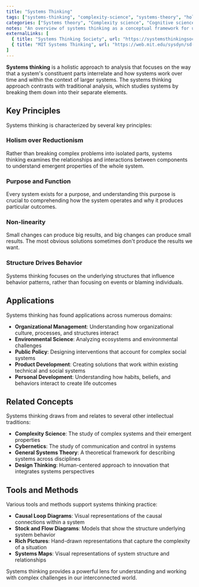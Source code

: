 ```yaml
---
title: "Systems Thinking"
tags: ["systems-thinking", "complexity-science", "systems-theory", "holistic-thinking"]
categories: ["Systems theory", "Complexity science", "Cognitive science", "Management theory"]
notes: "An overview of systems thinking as a conceptual framework for understanding complex interactions and relationships."
externalLinks: [
  { title: "Systems Thinking Society", url: "https://systemsthinkingsociety.org" },
  { title: "MIT Systems Thinking", url: "https://web.mit.edu/sysdyn/sd-intro/" }
]
---
```


**Systems thinking** is a holistic approach to analysis that focuses on the way that a system's constituent parts interrelate and how systems work over time and within the context of larger systems. The systems thinking approach contrasts with traditional analysis, which studies systems by breaking them down into their separate elements.

## Key Principles

Systems thinking is characterized by several key principles:

### Holism over Reductionism
Rather than breaking complex problems into isolated parts, systems thinking examines the relationships and interactions between components to understand emergent properties of the whole system.

### Purpose and Function
Every system exists for a purpose, and understanding this purpose is crucial to comprehending how the system operates and why it produces particular outcomes.

### Non-linearity
Small changes can produce big results, and big changes can produce small results. The most obvious solutions sometimes don't produce the results we want.

### Structure Drives Behavior
Systems thinking focuses on the underlying structures that influence behavior patterns, rather than focusing on events or blaming individuals.

## Applications

Systems thinking has found applications across numerous domains:

- **Organizational Management**: Understanding how organizational culture, processes, and structures interact
- **Environmental Science**: Analyzing ecosystems and environmental challenges
- **Public Policy**: Designing interventions that account for complex social systems
- **Product Development**: Creating solutions that work within existing technical and social systems
- **Personal Development**: Understanding how habits, beliefs, and behaviors interact to create life outcomes

## Related Concepts

Systems thinking draws from and relates to several other intellectual traditions:

- **Complexity Science**: The study of complex systems and their emergent properties
- **Cybernetics**: The study of communication and control in systems
- **General Systems Theory**: A theoretical framework for describing systems across disciplines
- **Design Thinking**: Human-centered approach to innovation that integrates systems perspectives

## Tools and Methods

Various tools and methods support systems thinking practice:

- **Causal Loop Diagrams**: Visual representations of the causal connections within a system
- **Stock and Flow Diagrams**: Models that show the structure underlying system behavior
- **Rich Pictures**: Hand-drawn representations that capture the complexity of a situation
- **Systems Maps**: Visual representations of system structure and relationships

Systems thinking provides a powerful lens for understanding and working with complex challenges in our interconnected world.